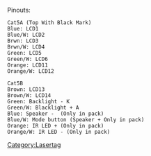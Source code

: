 Pinouts: 
<pre>
Cat5A (Top With Black Mark)
Blue: LCD1
Blue/W: LCD2
Brwn: LCD3
Brwn/W: LCD4
Green: LCD5
Green/W: LCD6
Orange: LCD11
Orange/W: LCD12
</pre>
<pre>
Cat5B
Brown: LCD13
Brown/W: LCD14
Green: Backlight - K
Green/W: Blacklight + A
Blue: Speaker -  (Only in pack)
Blue/W: Mode button (Speaker + Only in pack)
Orange: IR LED + (Only in pack)
Orange/W: IR LED - (Only in pack)
</pre>

[[Category:Lasertag]]